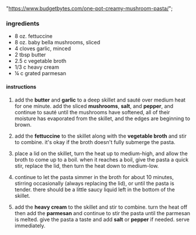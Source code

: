   "https://www.budgetbytes.com/one-pot-creamy-mushroom-pasta/";

### ingredients

- 8 oz. fettuccine
- 8 oz. baby bella mushrooms, sliced
- 4 cloves garlic, minced
- 2 tbsp butter
- 2.5 c vegetable broth
- 1/3 c heavy cream
- ¼ c grated parmesan

#### instructions

1. add the **butter** and **garlic** to a deep skillet and sauté over medium heat for one minute. add the sliced **mushrooms**, **salt**, and **pepper**, and continue to sauté until the mushrooms have softened, all of their moisture has evaporated from the skillet, and the edges are beginning to brown.

2. add the **fettuccine** to the skillet along with the **vegetable broth** and stir to combine. it's okay if the broth doesn't fully submerge the pasta.

3. place a lid on the skillet, turn the heat up to medium-high, and allow the broth to come up to a boil. when it reaches a boil, give the pasta a quick stir, replace the lid, then turn the heat down to medium-low.

4. continue to let the pasta simmer in the broth for about 10 minutes, stirring occasionally (always replacing the lid), or until the pasta is tender. there should be a little saucy liquid left in the bottom of the skillet.

5. add the **heavy cream** to the skillet and stir to combine. turn the heat off then add the **parmesan** and continue to stir the pasta until the parmesan is melted. give the pasta a taste and add **salt** or **pepper** if needed. serve immediately.
